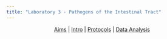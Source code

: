 ```yaml
---
title: "Laboratory 3 - Pathogens of the Intestinal Tract"
---
```



<center>| [Aims](./3aims.qmd) | [Intro](./3intro.qmd) | [Protocols](./3protocols.qmd) | [Data Analysis](./3data.qmd) </center>
